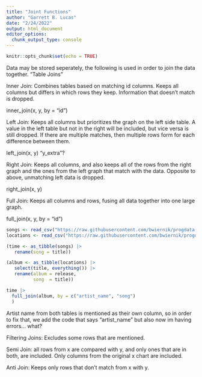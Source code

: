 ```yaml
---
title: "Joint Functions"
author: "Garrett B. Lucas"
date: "2/24/2022"
output: html_document
editor_options: 
  chunk_output_type: console
---
```


```r
knitr::opts_chunk$set(echo = TRUE)
```

Data may be stored seperately, the following is used in order to join the data together.
"Table Joins"

Inner Join:
Combines tables based on matching id columns. Keeps all columns but differs in which rows they keep. Information that doesn't match is dropped.

inner_join(x, y, by = "id")

Left Join:
Keeps all columns but prioritizes the graph on the left side table. A value in the left table but not in the right will be included, but vice versa is still dropped. If there are multiple matches, then multiple rows form for each difference between them.

left_join(x, y)
"y_extra"?

Right Join:
Keeps all columns, and also keeps all of the rows from the right graph and the ones from the left graph that match with the data. Opposite to above, unmatching left data is dropped.

right_join(x, y)

Full Join:
Keeps all columns and rows, fusing all data together into one large graph.

full_join(x, y, by = "id")



```r
songs <- read_csv("https://raw.githubusercontent.com/bwiernik/progdata-class/master/data/singer/songs.csv")
locations <- read_csv("https://raw.githubusercontent.com/bwiernik/progdata-class/master/data/singer/loc.csv")

(time <- as_tibble(songs) |> 
   rename(song = title))

(album <- as_tibble(locations) |> 
   select(title, everything()) |> 
   rename(album = release,
          song  = title))
```

```r
time |>
  full_join(album, by = c("artist_name", "song")
  )
```

Artist name from both tables is mentioned as their own column, so in order to fix that, we add the code that says "artist_name" but also now im having errors... what?

Filtering Joins:
Excludes some rows that are mentioned.

Semi Join:
all rows from x are compared with y, and only ones that are in both, are included. Only columns from the original x chart are included.

Anti Join:
Keeps only rows that don't match from x with y.

```r

```






